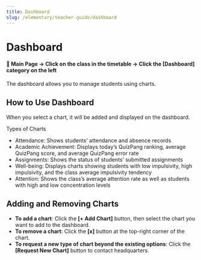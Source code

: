 ```yaml
---
title: Dashboard
slug: /elementary/teacher-guide/dashboard
---
```



# Dashboard

#### 📍 Main Page → Click on the class in the timetable → Click the [Dashboard] category on the left

The dashboard allows you to manage students using charts.

## How to Use Dashboard

When you select a chart, it will be added and displayed on the dashboard.

Types of Charts

- Attendance: Shows students’ attendance and absence records
- Academic Achievement: Displays today’s QuizPang ranking, average QuizPang score, and average QuizPang error rate
- Assignments: Shows the status of students’ submitted assignments
- Well-being: Displays charts showing students with low impulsivity, high impulsivity, and the class average impulsivity tendency
- Attention: Shows the class’s average attention rate as well as students with high and low concentration levels

## Adding and Removing Charts

- **To add a chart**: Click the **[+ Add Chart]** button, then select the chart you want to add to the dashboard.
- **To remove a chart**: Click the **[x]** button at the top-right corner of the chart.
- **To request a new type of chart beyond the existing options**: Click the **[Request New Chart]** button to contact headquarters.
